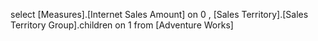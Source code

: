 select
          [Measures].[Internet Sales Amount] on 0
          , [Sales Territory].[Sales Territory Group].children on 1
          from
          [Adventure Works]
